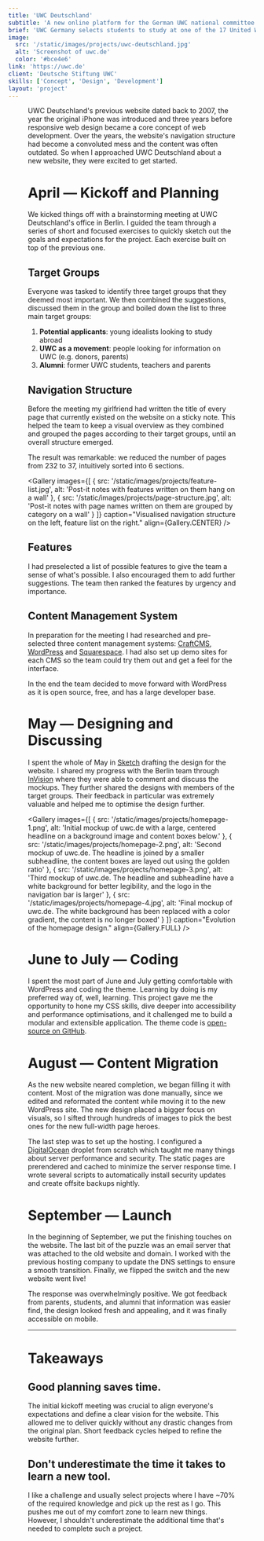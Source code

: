 ```yaml
---
title: 'UWC Deutschland'
subtitle: 'A new online platform for the German UWC national committee.'
brief: 'UWC Germany selects students to study at one of the 17 United World College worldwide. I guided them through the process of recreating their online content, designed the new website, and developed a custom WordPress theme.'
image:
  src: '/static/images/projects/uwc-deutschland.jpg'
  alt: 'Screenshot of uwc.de'
  color: '#bce4e6'
link: 'https://uwc.de'
client: 'Deutsche Stiftung UWC'
skills: ['Concept', 'Design', 'Development']
layout: 'project'
---
```



<Figure
  image={{
    src: '/static/images/projects/uwc-deutschland-desktop-mobile.jpg',
    alt: 'Screenshot of uwc.de',
    aspectRatio: 16 / 9
  }}
  align={Figure.FULL}
/>

UWC Deutschland's previous website dated back to 2007, the year the original iPhone was introduced and three years before responsive web design became a core concept of web development. Over the years, the website's navigation structure had become a convoluted mess and the content was often outdated. So when I approached UWC Deutschland about a new website, they were excited to get started.

# April — Kickoff and Planning

We kicked things off with a brainstorming meeting at UWC Deutschland's office in Berlin. I guided the team through a series of short and focused exercises to quickly sketch out the goals and expectations for the project. Each exercise built on top of the previous one.

## Target Groups

Everyone was tasked to identify three target groups that they deemed most important. We then combined the suggestions, discussed them in the group and boiled down the list to three main target groups:

1. **Potential applicants**: young idealists looking to study abroad
1. **UWC as a movement**: people looking for information on UWC (e.g. donors, parents)
1. **Alumni**: former UWC students, teachers and parents

## Navigation Structure

Before the meeting my girlfriend had written the title of every page that currently existed on the website on a sticky note. This helped the team to keep a visual overview as they combined and grouped the pages according to their target groups, until an overall structure emerged.

The result was remarkable: we reduced the number of pages from 232 to 37, intuitively sorted into 6 sections.

<Gallery
  images={[
    {
      src: '/static/images/projects/feature-list.jpg',
      alt: 'Post-it notes with features written on them hang on a wall'
    },
    {
      src: '/static/images/projects/page-structure.jpg',
      alt:
        'Post-it notes with page names written on them are grouped by category on a wall'
    }
  ]}
  caption="Visualised navigation structure on the left, feature list on the right."
  align={Gallery.CENTER}
/>

## Features

I had preselected a list of possible features to give the team a sense of what's possible. I also encouraged them to add further suggestions. The team then ranked the features by urgency and importance.

## Content Management System

In preparation for the meeting I had researched and pre-selected three content management systems: [CraftCMS](https://craftcms.com/), [WordPress](https://wordpress.org/) and [Squarespace](https://www.squarespace.com/). I had also set up demo sites for each CMS so the team could try them out and get a feel for the interface.

In the end the team decided to move forward with WordPress as it is open source, free, and has a large developer base.

# May — Designing and Discussing

I spent the whole of May in [Sketch](https://www.sketch.com/) drafting the design for the website. I shared my progress with the Berlin team through [InVision](https://www.invisionapp.com/) where they were able to comment and discuss the mockups. They further shared the designs with members of the target groups. Their feedback in particular was extremely valuable and helped me to optimise the design further.

<Gallery
  images={[
    {
      src: '/static/images/projects/homepage-1.png',
      alt:
        'Initial mockup of uwc.de with a large, centered headline on a background image and content boxes below.'
    },
    {
      src: '/static/images/projects/homepage-2.png',
      alt:
        'Second mockup of uwc.de. The headline is joined by a smaller subheadline, the content boxes are layed out using the golden ratio'
    },
    {
      src: '/static/images/projects/homepage-3.png',
      alt:
        'Third mockup of uwc.de. The headline and subheadline have a white background for better legibility, and the logo in the navigation bar is larger'
    },
    {
      src: '/static/images/projects/homepage-4.jpg',
      alt:
        'Final mockup of uwc.de. The white background has been replaced with a color gradient, the content is no longer boxed'
    }
  ]}
  caption="Evolution of the homepage design."
  align={Gallery.FULL}
/>

# June to July — Coding

I spent the most part of June and July getting comfortable with WordPress and coding the theme. Learning by doing is my preferred way of, well, learning. This project gave me the opportunity to hone my CSS skills, dive deeper into accessibility and performance optimisations, and it challenged me to build a modular and extensible application. The theme code is [open-source on GitHub](https://github.com/uwc/uwc-wordpress).

# August — Content Migration

As the new website neared completion, we began filling it with content. Most of the migration was done manually, since we edited and reformated the content while moving it to the new WordPress site. The new design placed a bigger focus on visuals, so I sifted through hundreds of images to pick the best ones for the new full-width page heroes.

The last step was to set up the hosting. I configured a [DigitalOcean](https://www.digitalocean.com/) droplet from scratch which taught me many things about server performance and security. The static pages are prerendered and cached to minimize the server response time. I wrote several scripts to automatically install security updates and create offsite backups nightly.

# September — Launch

In the beginning of September, we put the finishing touches on the website. The last bit of the puzzle was an email server that was attached to the old website and domain. I worked with the previous hosting company to update the DNS settings to ensure a smooth transition. Finally, we flipped the switch and the new website went live!

The response was overwhelmingly positive. We got feedback from parents, students, and alumni that information was easier find, the design looked fresh and appealing, and it was finally accessible on mobile.

---

# Takeaways

## Good planning saves time.

The initial kickoff meeting was crucial to align everyone's expectations and define a clear vision for the website. This allowed me to deliver quickly without any drastic changes from the original plan. Short feedback cycles helped to refine the website further.

## Don't underestimate the time it takes to learn a new tool.

I like a challenge and usually select projects where I have ~70% of the required knowledge and pick up the rest as I go. This pushes me out of my comfort zone to learn new things. However, I shouldn't underestimate the additional time that's needed to complete such a project.
